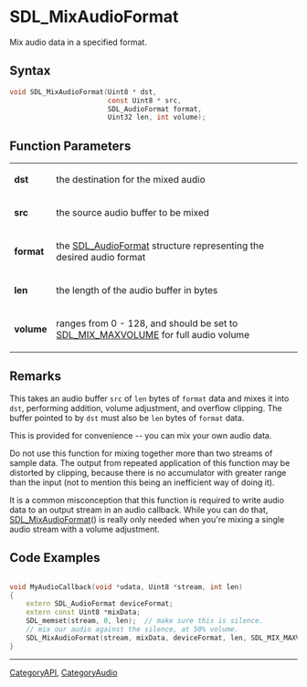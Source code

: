 = SDL_MixAudioFormat =

Mix audio data in a specified format.

== Syntax ==

<syntaxhighlight lang='c'>
void SDL_MixAudioFormat(Uint8 * dst,
                        const Uint8 * src,
                        SDL_AudioFormat format,
                        Uint32 len, int volume);
</syntaxhighlight>

== Function Parameters ==

{|
|'''dst'''
|the destination for the mixed audio
|-
|'''src'''
|the source audio buffer to be mixed
|-
|'''format'''
|the [[SDL_AudioFormat]] structure representing the desired audio format
|-
|'''len'''
|the length of the audio buffer in bytes
|-
|'''volume'''
|ranges from 0 - 128, and should be set to [[SDL_MIX_MAXVOLUME]] for full audio volume
|}

== Remarks ==

This takes an audio buffer <code>src</code> of <code>len</code> bytes of
<code>format</code> data and mixes it into <code>dst</code>, performing
addition, volume adjustment, and overflow clipping. The buffer pointed to
by <code>dst</code> must also be <code>len</code> bytes of
<code>format</code> data.

This is provided for convenience -- you can mix your own audio data.

Do not use this function for mixing together more than two streams of
sample data. The output from repeated application of this function may be
distorted by clipping, because there is no accumulator with greater range
than the input (not to mention this being an inefficient way of doing it).

It is a common misconception that this function is required to write audio
data to an output stream in an audio callback. While you can do that,
[[SDL_MixAudioFormat]]() is really only needed when you're mixing a single
audio stream with a volume adjustment.

== Code Examples ==

<syntaxhighlight lang='c++'>

void MyAudioCallback(void *udata, Uint8 *stream, int len)
{
    extern SDL_AudioFormat deviceFormat;
    extern const Uint8 *mixData;
    SDL_memset(stream, 0, len);  // make sure this is silence.
    // mix our audio against the silence, at 50% volume.
    SDL_MixAudioFormat(stream, mixData, deviceFormat, len, SDL_MIX_MAXVOLUME / 2);
}
</syntaxhighlight>
----
[[CategoryAPI]], [[CategoryAudio]]


